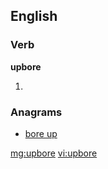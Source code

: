 ==English==

===Verb===
'''upbore'''

# {{past of|[[upbear]]}}

===Anagrams===
* [[bore up#English|bore up]]

[[mg:upbore]]
[[vi:upbore]]